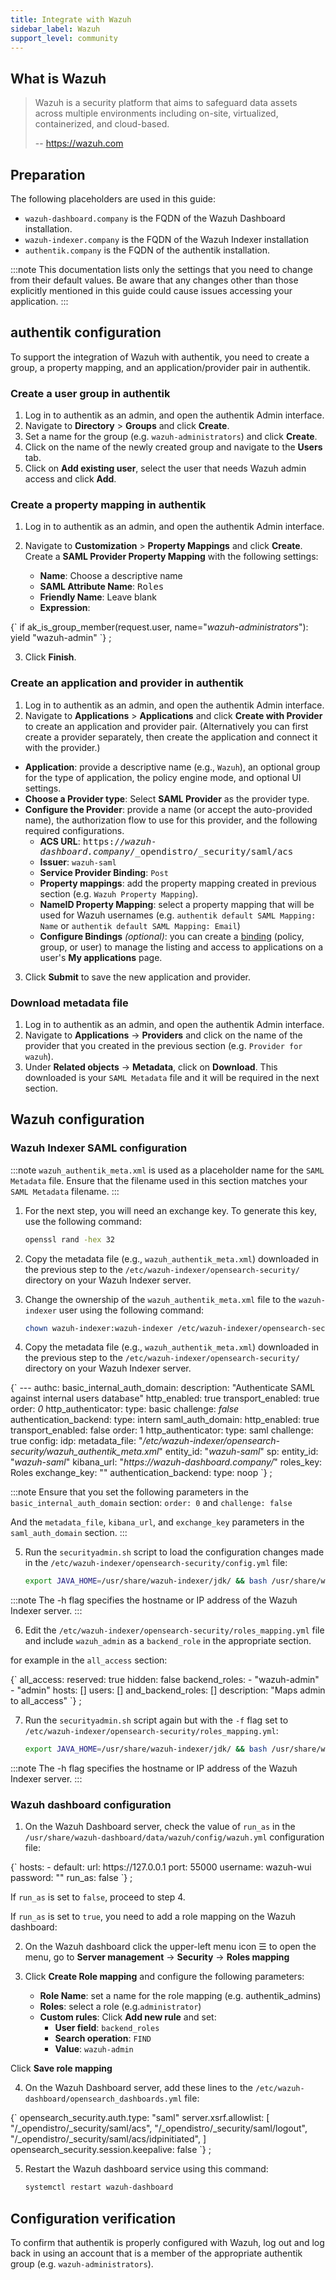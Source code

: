 ```yaml
---
title: Integrate with Wazuh
sidebar_label: Wazuh
support_level: community
---
```


## What is Wazuh

> Wazuh is a security platform that aims to safeguard data assets across multiple environments including on-site, virtualized, containerized, and cloud-based.
>
> -- https://wazuh.com

## Preparation

The following placeholders are used in this guide:

- `wazuh-dashboard.company` is the FQDN of the Wazuh Dashboard installation.
- `wazuh-indexer.company` is the FQDN of the Wazuh Indexer installation
- `authentik.company` is the FQDN of the authentik installation.

:::note
This documentation lists only the settings that you need to change from their default values. Be aware that any changes other than those explicitly mentioned in this guide could cause issues accessing your application.
:::

## authentik configuration

To support the integration of Wazuh with authentik, you need to create a group, a property mapping, and an application/provider pair in authentik.

### Create a user group in authentik

1. Log in to authentik as an admin, and open the authentik Admin interface.
2. Navigate to **Directory** > **Groups** and click **Create**.
3. Set a name for the group (e.g. `wazuh-administrators`) and click **Create**.
4. Click on the name of the newly created group and navigate to the **Users** tab.
5. Click on **Add existing user**, select the user that needs Wazuh admin access and click **Add**.

### Create a property mapping in authentik

1. Log in to authentik as an admin, and open the authentik Admin interface.
2. Navigate to **Customization** > **Property Mappings** and click **Create**. Create a **SAML Provider Property Mapping** with the following settings:

    - **Name**: Choose a descriptive name
    - **SAML Attribute Name**: <kbd>Roles</kbd>
    - **Friendly Name**: Leave blank
    - **Expression**:

<IntegrationsMultilineCodeblock>
    {`
if ak_is_group_member(request.user, name="<em>wazuh-administrators</em>"):
    yield "wazuh-admin"
`}
</IntegrationsMultilineCodeblock>
;

3. Click **Finish**.

### Create an application and provider in authentik

1. Log in to authentik as an admin, and open the authentik Admin interface.
2. Navigate to **Applications** > **Applications** and click **Create with Provider** to create an application and provider pair. (Alternatively you can first create a provider separately, then create the application and connect it with the provider.)

- **Application**: provide a descriptive name (e.g., `Wazuh`), an optional group for the type of application, the policy engine mode, and optional UI settings.
- **Choose a Provider type**: Select **SAML Provider** as the provider type.
- **Configure the Provider**: provide a name (or accept the auto-provided name), the authorization flow to use for this provider, and the following required configurations.
    - **ACS URL**: <kbd>https://<em>wazuh-dashboard.company</em>/\_opendistro/\_security/saml/acs</kbd>
    - **Issuer**: `wazuh-saml`
    - **Service Provider Binding**: `Post`
    - **Property mappings**: add the property mapping created in previous section (e.g. `Wazuh Property Mapping`).
    - **NameID Property Mapping**: select a property mapping that will be used for Wazuh usernames (e.g. `authentik default SAML Mapping: Name` or `authentik default SAML Mapping: Email`)
    - **Configure Bindings** _(optional)_: you can create a [binding](/docs/add-secure-apps/flows-stages/bindings/) (policy, group, or user) to manage the listing and access to applications on a user's **My applications** page.

3. Click **Submit** to save the new application and provider.

### Download metadata file

1. Log in to authentik as an admin, and open the authentik Admin interface.
2. Navigate to **Applications** -> **Providers** and click on the name of the provider that you created in the previous section (e.g. `Provider for wazuh`).
3. Under **Related objects** -> **Metadata**, click on **Download**. This downloaded is your `SAML Metadata` file and it will be required in the next section.

## Wazuh configuration

### Wazuh Indexer SAML configuration

:::note
`wazuh_authentik_meta.xml` is used as a placeholder name for the `SAML Metadata` file. Ensure that the filename used in this section matches your `SAML Metadata` filename.
:::

1. For the next step, you will need an exchange key. To generate this key, use the following command:

    ```bash
    openssl rand -hex 32
    ```

2. Copy the metadata file (e.g., `wazuh_authentik_meta.xml`) downloaded in the previous step to the `/etc/wazuh-indexer/opensearch-security/` directory on your Wazuh Indexer server.

3. Change the ownership of the `wazuh_authentik_meta.xml` file to the `wazuh-indexer` user using the following command:

    ```bash
    chown wazuh-indexer:wazuh-indexer /etc/wazuh-indexer/opensearch-security/wazuh_authentik_meta.xml
    ```

4. Copy the metadata file (e.g., `wazuh_authentik_meta.xml`) downloaded in the previous step to the `/etc/wazuh-indexer/opensearch-security/` directory on your Wazuh Indexer server.


<IntegrationsMultilineCodeblock>
    {`
---
authc:
    basic_internal_auth_domain:
        description: "Authenticate SAML against internal users database"
        http_enabled: true
        transport_enabled: true
        order: <em>0</em>
        http_authenticator:
            type: basic
            challenge: <em>false</em>
        authentication_backend:
            type: intern
    saml_auth_domain:
        http_enabled: true
        transport_enabled: false
        order: 1
        http_authenticator:
            type: saml
            challenge: true
            config:
                idp:
                    metadata_file: "<em>/etc/wazuh-indexer/opensearch-security/wazuh_authentik_meta.xml</em>"
                    entity_id: "<em>wazuh-saml</em>"
                sp:
                    entity_id: "<em>wazuh-saml</em>"
                kibana_url: "<em>https://wazuh-dashboard.company/</em>"
                roles_key: Roles
                exchange_key: "<em><exchange key generated in step 1></em>"
        authentication_backend:
            type: noop
  `}
</IntegrationsMultilineCodeblock>
;

:::note
Ensure that you set the following parameters in the `basic_internal_auth_domain` section: `order: 0` and `challenge: false`

And the `metadata_file`, `kibana_url`, and `exchange_key` parameters in the `saml_auth_domain` section.
:::

5. Run the `securityadmin.sh` script to load the configuration changes made in the `/etc/wazuh-indexer/opensearch-security/config.yml` file:

    ```bash
    export JAVA_HOME=/usr/share/wazuh-indexer/jdk/ && bash /usr/share/wazuh-indexer/plugins/opensearch-security/tools/securityadmin.sh -f /etc/wazuh-indexer/opensearch-security/config.yml -icl -key /etc/wazuh-indexer/certs/admin-key.pem -cert /etc/wazuh-indexer/certs/admin.pem -cacert /etc/wazuh-indexer/certs/root-ca.pem -h wazuh-indexer.company -nhnv
    ```

:::note
The -h flag specifies the hostname or IP address of the Wazuh Indexer server.
:::

6. Edit the `/etc/wazuh-indexer/opensearch-security/roles_mapping.yml` file and include `wazuh_admin` as a `backend_role` in the appropriate section.

for example in the `all_access` section:

<IntegrationsMultilineCodeblock>
    {`
all_access:
reserved: true
hidden: false
backend_roles:
    - "wazuh-admin"
    - "admin"
hosts: []
users: []
and_backend_roles: []
description: "Maps admin to all_access"
  `}
</IntegrationsMultilineCodeblock>
;

7. Run the `securityadmin.sh` script again but with the `-f` flag set to `/etc/wazuh-indexer/opensearch-security/roles_mapping.yml`:

    ```bash
    export JAVA_HOME=/usr/share/wazuh-indexer/jdk/ && bash /usr/share/wazuh-indexer/plugins/opensearch-security/tools/securityadmin.sh -f /etc/wazuh-indexer/opensearch-security/roles_mapping.yml -icl -key /etc/wazuh-indexer/certs/admin-key.pem -cert /etc/wazuh-indexer/certs/admin.pem -cacert /etc/wazuh-indexer/certs/root-ca.pem -h wazuh-indexer.company -nhnv
    ```

:::note
The -h flag specifies the hostname or IP address of the Wazuh Indexer server.
:::

### Wazuh dashboard configuration

1. On the Wazuh Dashboard server, check the value of `run_as` in the `/usr/share/wazuh-dashboard/data/wazuh/config/wazuh.yml` configuration file:

<IntegrationsMultilineCodeblock>
    {`
hosts:
    - default:
            url: https://127.0.0.1
            port: 55000
            username: wazuh-wui
            password: "<WAZUH_WUI_PASSWORD>"
            run_as: false
  `}
</IntegrationsMultilineCodeblock>
;

If `run_as` is set to `false`, proceed to step 4.

If `run_as` is set to `true`, you need to add a role mapping on the Wazuh dashboard:

2.  On the Wazuh dashboard click the upper-left menu icon ☰ to open the menu, go to **Server management** -> **Security** -> **Roles mapping**

3.  Click **Create Role mapping** and configure the following parameters:

    - **Role Name**: set a name for the role mapping (e.g. authentik_admins)
    - **Roles**: select a role (e.g.`administrator`)
    - **Custom rules**: Click **Add new rule** and set:
        - **User field**: `backend_roles`
        - **Search operation**: `FIND`
        - **Value**: `wazuh-admin`

Click **Save role mapping**

4. On the Wazuh Dashboard server, add these lines to the `/etc/wazuh-dashboard/opensearch_dashboards.yml` file:

<IntegrationsMultilineCodeblock>
    {`
opensearch_security.auth.type: "saml"
server.xsrf.allowlist:
    [
        "/_opendistro/_security/saml/acs",
        "/_opendistro/_security/saml/logout",
        "/_opendistro/_security/saml/acs/idpinitiated",
    ]
opensearch_security.session.keepalive: false
  `}
</IntegrationsMultilineCodeblock>
;

5. Restart the Wazuh dashboard service using this command:

    ```bash
    systemctl restart wazuh-dashboard
    ```

## Configuration verification

To confirm that authentik is properly configured with Wazuh, log out and log back in using an account that is a member of the appropriate authentik group (e.g. `wazuh-administrators`).
